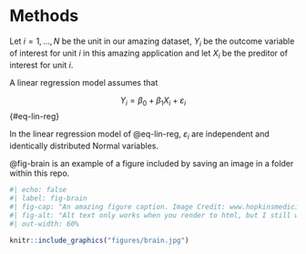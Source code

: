 
# Methods

Let $i = 1, \dots, N$ be the unit in our amazing dataset, $Y_i$ be the outcome variable of interest for unit $i$ in this amazing application and let $X_i$ be the preditor of interest for unit $i$.

A linear regression model assumes that

$$ Y_i = \beta_0 + \beta_1 X_i + \varepsilon_i $${#eq-lin-reg}

In the linear regression model of @eq-lin-reg, $\varepsilon_i$ are independent and identically distributed Normal variables.

@fig-brain is an example of a figure included by saving an image in a folder within this repo.

```r
#| echo: false
#| label: fig-brain
#| fig-cap: "An amazing figure caption. Image Credit: www.hopkinsmedicine.org"
#| fig-alt: "Alt text only works when you render to html, but I still wanted to show you how to specify it"
#| out-width: 60%

knitr::include_graphics("figures/brain.jpg")

```
